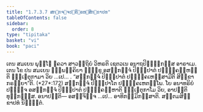 ```yaml
---
title: "1.7.3.7 ສກ຺ກຈ຺ຈປຏິຄ຺ຄຫຓສິກ຺ຂາປທ"
tableOfContents: false
sidebar:
  order: 8
type: "tipitaka"
basket: "vi"
book: "paci"
---
```



<DynamicBreadcrumb />

<Division number="602" book="paci">

<Paragraph number="1815" book="paci">
ເຕນ ສມເຍນ ພຸທ຺ໂຘ ຠຄວາ ສາວຕ຺ຖິຍໍ ວິຫຣຕິ ເຊຕວເນ ອນາຖປິຓ຺ຑິກສ຺ສ ອາຣາເມ. ເຕນ ໂຂ ປນ ສມເຍນ ຉພ຺ພຄ຺ຄິຍາ ຠິກ຺ຂູ ອສກ຺ກຈ຺ຈໍ ປິຓ຺ຑປາຕໍ ປຏິຄ຺ຄຓ຺ຫນ຺ຕິ ຉຑ຺ເຑຕຸກາມາ ວິຍ …ເປ… .
</Paragraph>

<Paragraph number="1816" book="paci">
<Emphasis>“ສກ຺ກຈ຺ຈໍ ປິຓ຺ຑປາຕໍ ປຏິຄ຺ຄເຫສ຺ສາມີຕິ ສິກ຺ຂາ ກຣຓີຍາ”</Emphasis>ຕິ. (*27*:<Emphasis>172</Emphasis>)
</Paragraph>

<Paragraph number="1817" book="paci">
ສກ຺ກຈ຺ຈໍ ປິຓ຺ຑປາໂຕ ປຏິຄ຺ຄເຫຕພ຺ໂພ. ໂຍ ອນາທຣິຍໍ ປຏິຈ຺ຈ ອສກ຺ກຈ຺ຈໍ ປິຓ຺ຑປາຕໍ ປຏິຄ຺ຄຓ຺ຫາຕິ ຉຑ຺ເຑຕຸກາໂມ ວິຍ, ອາປຕ຺ຕິ ທຸກ຺ກຏສ຺ສ.
</Paragraph>

<Paragraph number="1818" book="paci">
ອນາປຕ຺ຕິ— ອສຎ຺ຈິຈ຺ຈ …ເປ… ອາທິກມ຺ມິກສ຺ສາຕິ.

</Paragraph>
</Division>

<Paragraph number="1819" type="center" book="paci">
ສຕ຺ຕມສິກ຺ຂາປທໍ ນິຏ຺ຐິຕໍ.
</Paragraph>